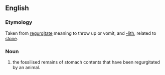==English==
{{wikipedia}}

===Etymology===
Taken from [[regurgitate]] meaning to throw up or vomit, and [[-lith]], related to [[stone]].

===Noun===
{{en-noun}}

# {{context|palaeontology|lang=en}} the fossilised remains of stomach contents that have been regurgitated by an animal.